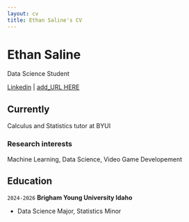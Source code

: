 ```yaml
---
layout: cv
title: Ethan Saline's CV
---
```

# Ethan Saline
Data Science Student

<div id="webaddress">
<a href="www.linkedin.com/in/ethan-saline-6615852b6">Linkedin</a>
| <a href="add_URL">add_URL HERE</a>
</div>


## Currently

Calculus and Statistics tutor at BYUI


### Research interests

Machine Learning, Data Science, Video Game Developement


## Education

`2024-2026`
__Brigham Young University Idaho__

- Data Science Major, Statistics Minor


<!-- ### Footer

Last updated: May 2013 -->